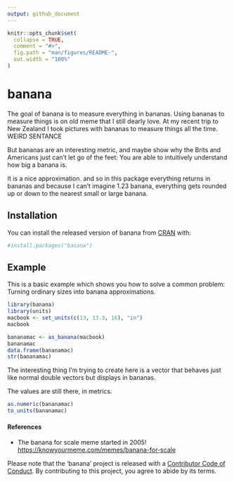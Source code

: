```yaml
---
output: github_document
---
```


<!-- README.md is generated from README.Rmd. Please edit that file -->

```r
knitr::opts_chunk$set(
  collapse = TRUE,
  comment = "#>",
  fig.path = "man/figures/README-",
  out.width = "100%"
)
```

# banana

<!-- badges: start -->
<!-- badges: end -->

The goal of banana is to measure everything in bananas.
Using bananas to measure things is on old meme that I still dearly love. At my recent
trip to New Zealand I took pictures with bananas to measure things all the time. WEIRD SENTANCE

But bananas are an interesting metric, and maybe show why the Brits and Americans just can't let
go of the feet: You are able to intuitively understand how big a banana is. 

It is a nice approximation. and so in this package everything returns in bananas and because I can't imagine 1.23 banana, everything gets rounded up or down to the nearest small or large banana.

## Installation

You can install the released version of banana from [CRAN](https://CRAN.R-project.org) with:

``` r
#install.packages("banana")
```

## Example

This is a basic example which shows you how to solve a common problem:
Turning ordinary sizes into banana approximations.

```r
library(banana)
library(units)
macbook <- set_units(c(13, 13.3, 16), "in")
macbook
```


```r
bananamac <- as_banana(macbook)
bananamac
data.frame(bananamac)
str(bananamac)
```


The interesting thing I'm trying to create here is a vector that behaves just like normal
double vectors but displays in bananas.

The values are still there, in metrics. 

```r
as.numeric(bananamac)
to_units(bananamac)
```



#### References

- The banana for scale meme started in 2005! <https://knowyourmeme.com/memes/banana-for-scale>



Please note that the 'banana' project is released with a
[Contributor Code of Conduct](CODE_OF_CONDUCT.md).
By contributing to this project, you agree to abide by its terms.
